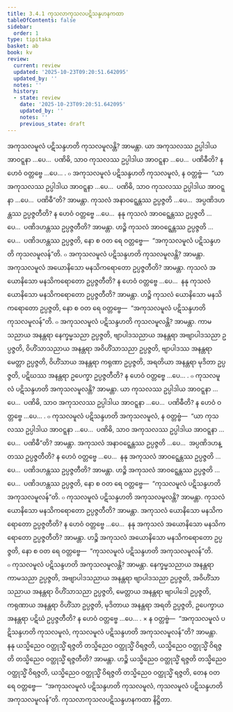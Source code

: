 ```yaml
---
title: 3.4.1 ကုသလာကုသလပဋိသန္ဒဟနကထာ
tableOfContents: false
sidebar:
  order: 1
type: tipitaka
basket: ab
book: kv
review:
  current: review
  updated: '2025-10-23T09:20:51.642095'
  updated_by: ''
  notes: ''
  history:
  - state: review
    date: '2025-10-23T09:20:51.642095'
    updated_by: ''
    notes: ''
    previous_state: draft
---
```



<ReviewStatus review={frontmatter.review} showDetails={true} />

<HypothesisAnnotation frontmatter={frontmatter} />

<DynamicBreadcrumb />

<Division number="686" book="kv" e="ch" v="32" p="356">

<Paragraph number="2204" book="kv">
အကုသလမူလံ ပဋိသန္ဒဟတိ ကုသလမူလန္တိ? အာမန္တာ. ယာ အကုသလဿ ဥပ္ပါဒါယ အာဝဋ္ဋနာ …ပေ…  ပဏိဓိ, သာဝ ကုသလဿ ဥပ္ပါဒါယ အာဝဋ္ဋနာ …ပေ…  ပဏိဓီတိ? န ဟေဝံ ဝတ္တဗ္ဗေ …ပေ… .
</Paragraph>

<Paragraph number="2205" book="kv">
๐ အကုသလမူလံ ပဋိသန္ဒဟတိ ကုသလမူလံ, န ဝတ္တဗ္ဗံ—  “ယာ အကုသလဿ ဥပ္ပါဒါယ အာဝဋ္ဋနာ …ပေ…  ပဏိဓိ, သာဝ ကုသလဿ ဥပ္ပါဒါယ အာဝဋ္ဋနာ …ပေ…  ပဏိဓီ”တိ? အာမန္တာ. ကုသလံ အနာဝဋ္ဋေန္တဿ ဥပ္ပဇ္ဇတိ …ပေ…  အပ္ပဏိဒဟန္တဿ ဥပ္ပဇ္ဇတီတိ? န ဟေဝံ ဝတ္တဗ္ဗေ …ပေ…  နနု ကုသလံ အာဝဋ္ဋေန္တဿ ဥပ္ပဇ္ဇတိ …ပေ…  ပဏိဒဟန္တဿ ဥပ္ပဇ္ဇတီတိ? အာမန္တာ. ဟဉ္စိ ကုသလံ အာဝဋ္ဋေန္တဿ ဥပ္ပဇ္ဇတိ …ပေ…  ပဏိဒဟန္တဿ ဥပ္ပဇ္ဇတိ, နော စ ဝတ ရေ ဝတ္တဗ္ဗေ—  “အကုသလမူလံ ပဋိသန္ဒဟတိ ကုသလမူလန်”တိ.
</Paragraph>

</Division>
<Division number="687" book="kv" e="ch" v="32" p="356">

<Paragraph number="2206" book="kv">
๐ အကုသလမူလံ ပဋိသန္ဒဟတိ ကုသလမူလန္တိ? အာမန္တာ. အကုသလမူလံ အယောနိသော မနသိကရောတော ဥပ္ပဇ္ဇတီတိ? အာမန္တာ. ကုသလံ အယောနိသော မနသိကရောတော ဥပ္ပဇ္ဇတီတိ? န ဟေဝံ ဝတ္တဗ္ဗေ …ပေ…  နနု ကုသလံ ယောနိသော မနသိကရောတော ဥပ္ပဇ္ဇတီတိ? အာမန္တာ. ဟဉ္စိ ကုသလံ ယောနိသော မနသိကရောတော ဥပ္ပဇ္ဇတိ, နော စ ဝတ ရေ ဝတ္တဗ္ဗေ—  “အကုသလမူလံ ပဋိသန္ဒဟတိ ကုသလမူလန်”တိ.
</Paragraph>

<Paragraph number="2207" book="kv">
๐ အကုသလမူလံ ပဋိသန္ဒဟတိ ကုသလမူလန္တိ? အာမန္တာ. ကာမသညာယ အနန္တရာ နေက္ခမ္မသညာ ဥပ္ပဇ္ဇတိ, ဗျာပါဒသညာယ အနန္တရာ အဗျာပါဒသညာ ဥပ္ပဇ္ဇတိ, ဝိဟိံသာသညာယ အနန္တရာ အဝိဟိံသာသညာ ဥပ္ပဇ္ဇတိ, ဗျာပါဒဿ အနန္တရာ မေတ္တာ ဥပ္ပဇ္ဇတိ, ဝိဟိံသာယ အနန္တရာ ကရုဏာ ဥပ္ပဇ္ဇတိ, အရတိယာ အနန္တရာ မုဒိတာ ဥပ္ပဇ္ဇတိ, ပဋိဃဿ အနန္တရာ ဥပေက္ခာ ဥပ္ပဇ္ဇတီတိ? န ဟေဝံ ဝတ္တဗ္ဗေ …ပေ… .
</Paragraph>

</Division>
<Division number="688" book="kv" e="ch" v="32" p="356">

<Paragraph number="2208" book="kv">
๐ ကုသလမူလံ ပဋိသန္ဒဟတိ အကုသလမူလန္တိ? အာမန္တာ. ယာ ကုသလဿ ဥပ္ပါဒါယ အာဝဋ္ဋနာ …ပေ…  ပဏိဓိ, သာဝ အကုသလဿ ဥပ္ပါဒါယ အာဝဋ္ဋနာ …ပေ…  ပဏိဓီတိ? န ဟေဝံ ဝတ္တဗ္ဗေ …ပေ… .
</Paragraph>

<Paragraph number="2209" book="kv">
๐ ကုသလမူလံ ပဋိသန္ဒဟတိ အကုသလမူလံ, န ဝတ္တဗ္ဗံ—  “ယာ ကုသလဿ ဥပ္ပါဒါယ အာဝဋ္ဋနာ …ပေ…  ပဏိဓိ, သာဝ အကုသလဿ ဥပ္ပါဒါယ အာဝဋ္ဋနာ …ပေ…  ပဏိဓီ”တိ? အာမန္တာ. အကုသလံ အနာဝဋ္ဋေန္တဿ ဥပ္ပဇ္ဇတိ …ပေ…  အပ္ပဏိဒဟန္တဿ ဥပ္ပဇ္ဇတီတိ? န ဟေဝံ ဝတ္တဗ္ဗေ …ပေ…  နနု အကုသလံ အာဝဋ္ဋေန္တဿ ဥပ္ပဇ္ဇတိ …ပေ…  ပဏိဒဟန္တဿ ဥပ္ပဇ္ဇတီတိ? အာမန္တာ. ဟဉ္စိ အကုသလံ အာဝဋ္ဋေန္တဿ ဥပ္ပဇ္ဇတိ …ပေ…  ပဏိဒဟန္တဿ ဥပ္ပဇ္ဇတိ, နော စ ဝတ ရေ ဝတ္တဗ္ဗေ—  “ကုသလမူလံ ပဋိသန္ဒဟတိ အကုသလမူလန်”တိ.
</Paragraph>

</Division>
<Division number="689" book="kv" e="ch" v="32" p="357">

<Paragraph number="2210" book="kv">
๐ ကုသလမူလံ ပဋိသန္ဒဟတိ အကုသလမူလန္တိ? အာမန္တာ. ကုသလံ ယောနိသော မနသိကရောတော ဥပ္ပဇ္ဇတီတိ? အာမန္တာ. အကုသလံ ယောနိသော မနသိကရောတော ဥပ္ပဇ္ဇတီတိ? န ဟေဝံ ဝတ္တဗ္ဗေ …ပေ…  နနု အကုသလံ အယောနိသော မနသိကရောတော ဥပ္ပဇ္ဇတီတိ? အာမန္တာ. ဟဉ္စိ အကုသလံ အယောနိသော မနသိကရောတော ဥပ္ပဇ္ဇတိ, နော စ ဝတ ရေ ဝတ္တဗ္ဗေ—  “ကုသလမူလံ ပဋိသန္ဒဟတိ အကုသလမူလန်”တိ.
</Paragraph>

<Paragraph number="2211" book="kv">
๐ ကုသလမူလံ ပဋိသန္ဒဟတိ အကုသလမူလန္တိ? အာမန္တာ. နေက္ခမ္မသညာယ အနန္တရာ ကာမသညာ ဥပ္ပဇ္ဇတိ, အဗျာပါဒသညာယ အနန္တရာ ဗျာပါဒသညာ ဥပ္ပဇ္ဇတိ, အဝိဟိံသာသညာယ အနန္တရာ ဝိဟိံသာသညာ ဥပ္ပဇ္ဇတိ, မေတ္တာယ အနန္တရာ ဗျာပါဒေါ ဥပ္ပဇ္ဇတိ, ကရုဏာယ အနန္တရာ ဝိဟိံသာ ဥပ္ပဇ္ဇတိ, မုဒိတာယ အနန္တရာ အရတိ ဥပ္ပဇ္ဇတိ, ဥပေက္ခာယ အနန္တရာ ပဋိဃံ ဥပ္ပဇ္ဇတီတိ? န ဟေဝံ ဝတ္တဗ္ဗေ …ပေ… .
</Paragraph>

</Division>
<Division number="690" book="kv" e="ch" v="32" p="357">

<Paragraph number="2212" book="kv">
× န ဝတ္တဗ္ဗံ—  “အကုသလမူလံ ပဋိသန္ဒဟတိ ကုသလမူလံ, ကုသလမူလံ ပဋိသန္ဒဟတိ အကုသလမူလန်”တိ? အာမန္တာ. နနု ယသ္မိညေဝ ဝတ္ထုသ္မိံ ရဇ္ဇတိ တသ္မိညေဝ ဝတ္ထုသ္မိံ ဝိရဇ္ဇတိ, ယသ္မိညေဝ ဝတ္ထုသ္မိံ ဝိရဇ္ဇတိ တသ္မိညေဝ ဝတ္ထုသ္မိံ ရဇ္ဇတီတိ? အာမန္တာ. ဟဉ္စိ ယသ္မိညေဝ ဝတ္ထုသ္မိံ ရဇ္ဇတိ တသ္မိညေဝ ဝတ္ထုသ္မိံ ဝိရဇ္ဇတိ, ယသ္မိညေဝ ဝတ္ထုသ္မိံ ဝိရဇ္ဇတိ တသ္မိညေဝ ဝတ္ထုသ္မိံ ရဇ္ဇတိ, တေန ဝတ ရေ ဝတ္တဗ္ဗေ—  “အကုသလမူလံ ပဋိသန္ဒဟတိ ကုသလမူလံ, ကုသလမူလံ ပဋိသန္ဒဟတိ အကုသလမူလန်”တိ.

</Paragraph>
</Division>

<Paragraph number="2213" type="center" book="kv">
ကုသလာကုသလပဋိသန္ဒဟနကထာ နိဋ္ဌိတာ.
</Paragraph>